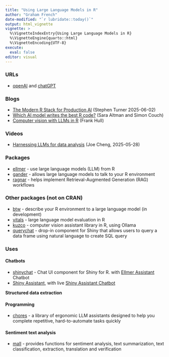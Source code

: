 ```yaml
---
title: "Using Large Language Models in R"
author: "Graham French"
date-modified: "`r lubridate::today()`"
output: html_vignette
vignette: >
  %\VignetteIndexEntry{Using Large Language Models in R}
  %\VignetteEngine{quarto::html}
  %\VignetteEncoding{UTF-8}
execute: 
  eval: false
editor: visual
---
```


### URLs

-   [openAI](https://openai.com/) and [chatGPT](https://chatgpt.com/)

### Blogs

-   [The Modern R Stack for Production AI](https://blog.stephenturner.us/p/r-production-ai) (Stephen Turner 2025-06-02)
-   [Which AI model writes the best R code?](https://posit.co/blog/r-llm-evaluation/) (Sara Altman and Simon Couch)
-   [Computer vision with LLMs in R](https://posit.co/blog/kuzco-computer-vision-with-llms-in-r/) (Frank Hull)

### Videos

-   [Harnessing LLMs for data analysis](https://youtu.be/owDd1CJ17uQ) (Joe Cheng, 2025-05-28)

### Packages

-   [ellmer](https://ellmer.tidyverse.org/) - use large language models (LLM) from R
-   [gander](https://simonpcouch.github.io/gander/) - allows large language models to talk to your R environment
-   [ragnar](https://ragnar.tidyverse.org/) - helps implement Retrieval-Augmented Generation (RAG) workflows

### Other packages (not on CRAN)

-   [btw](https://posit-dev.github.io/btw/) - describe your R environment to a large language model (in development)
-   [vitals](https://vitals.tidyverse.org/) - large language model evaluation in R
-   [kuzco](https://github.com/frankiethull/kuzco) - computer vision assistant library in R, using Ollama
-   [querychat](https://github.com/posit-dev/querychat) - drop-in component for Shiny that allows users to query a data frame using natural language to create SQL query

### **Uses**

#### **Chatbots**

-   [shinychat](https://posit-dev.github.io/shinychat/r/index.html) - Chat UI component for Shiny for R. with [Ellmer Assistant](https://jcheng.shinyapps.io/ellmer-assistant/) Chatbot
-   [Shiny Assistant](https://shiny.posit.co/blog/posts/shiny-assistant/), with live [Shiny Assistant Chatbot](https://gallery.shinyapps.io/assistant/)

**Structured data extraction**

#### Programming

-   [chores](https://simonpcouch.github.io/chores/) - a library of ergonomic LLM assistants designed to help you complete repetitive, hard-to-automate tasks quickly

#### Sentiment text analysis

-   [mall](https://mlverse.github.io/mall/) - provides functions for sentiment analysis, text summarization, text classification, extraction, translation and verification

### 
